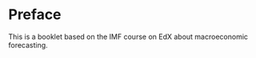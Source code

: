 # Preface {.unnumbered}

This is a booklet based on the IMF course on EdX about macroeconomic forecasting. 

